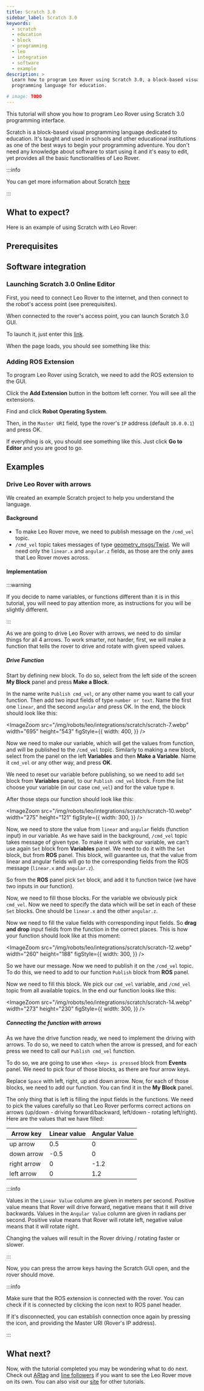 ```yaml
---
title: Scratch 3.0
sidebar_label: Scratch 3.0
keywords:
  - scratch
  - education
  - block
  - programming
  - leo
  - integration
  - software
  - example
description: >
  Learn how to program Leo Rover using Scratch 3.0, a block-based visual
  programming language for education.

# image: TODO
---
```



This tutorial will show you how to program Leo Rover using Scratch 3.0
programming interface.

Scratch is a block-based visual programming language dedicated to education.
It's taught and used in schools and other educational institutions as one of the
best ways to begin your programming adventure. You don't need any knowledge
about software to start using it and it's easy to edit, yet provides all the
basic functionalities of Leo Rover.

:::info

You can get more information about Scratch [here](https://scratch.mit.edu/about)

:::

## What to expect?

Here is an example of using Scratch with Leo Rover:

<div className="video-container">
  <LiteYouTubeEmbed
    id="UBC4wftwxf0"
    params="autoplay=0&autohide=1&showinfo=0&rel=0"
    poster="hqdefault"
    title="Leo Rover Unboxing and Getting Started"
    webp
  />
</div>

## Prerequisites

<LinkButton
  to="/docs/leo-rover/guides/connect-to-rover-ap"
  title="Connect to Leo Rover AP"
/>
<LinkButton
  to="/docs/leo-rover/guides/connect-to-network"
  title="Connect to a local network and the Internet"
/>

## Software integration

### Launching Scratch 3.0 Online Editor

First, you need to connect Leo Rover to the internet, and then connect to the
robot's access point (see prerequisites).

When connected to the rover's access point, you can launch Scratch 3.0 GUI.

To launch it, just enter this
[link](http://scratch3-ros.jsk.imi.i.u-tokyo.ac.jp).

When the page loads, you should see something like this:

<ImageZoom
  src="/img/robots/leo/integrations/scratch/scratch-1.webp"
  width="1365"
  height="729"
/>

### Adding ROS Extension

To program Leo Rover using Scratch, we need to add the ROS extension to the GUI.

Click the **Add Extension** button in the bottom left corner. You will see all
the extensions.

<ImageZoom
  src="/img/robots/leo/integrations/scratch/scratch-2.webp"
  width="1365"
  height="729"
/>

Find and click **Robot Operating System**.

<ImageZoom
  src="/img/robots/leo/integrations/scratch/scratch-3.webp"
  width="1365"
  height="729"
/>

Then, in the `Master URI` field, type the rover's `IP` address (default
`10.0.0.1`) and press OK.

<ImageZoom
  src="/img/robots/leo/integrations/scratch/scratch-4.webp"
  width="1365"
  height="729"
/>

If everything is ok, you should see something like this. Just click **Go to
Editor** and you are good to go.

<ImageZoom
  src="/img/robots/leo/integrations/scratch/scratch-5.webp"
  width="1365"
  height="729"
/>

## Examples

### Drive Leo Rover with arrows

We created an example Scratch project to help you understand the language.

#### Background

- To make Leo Rover move, we need to publish message on the `/cmd_vel` topic.
- `/cmd_vel` topic takes messages of type
  [geometry_msgs/Twist](http://docs.ros.org/en/noetic/api/geometry_msgs/html/msg/Twist.html).
  We will need only the `linear.x` and `angular.z` fields, as those are the only
  axes that Leo Rover moves across.

#### Implementation

:::warning

If you decide to name variables, or functions different than it is in this
tutorial, you will need to pay attention more, as instructions for you will be
slightly different.

:::

As we are going to drive Leo Rover with arrows, we need to do similar things for
all 4 arrows. To work smarter, not harder, first, we will make a function that
tells the rover to drive and rotate with given speed values.

##### Drive Function

Start by defining new block. To do so, select from the left side of the screen
**My Block** panel and press **Make a Block**.

<ImageZoom
  src="/img/robots/leo/integrations/scratch/scratch-6.webp"
  width="1365"
  height="729"
/>

In the name write `Publish cmd_vel`, or any other name you want to call your
function. Then add two input fields of type `number or text`. Name the first one
`linear`, and the second `angular` and press OK. In the end, the block should
look like this:

<ImageZoom
  src="/img/robots/leo/integrations/scratch/scratch-7.webp"
  width="695"
  height="543"
  figStyle={{
    width: 400,
  }}
/>

Now we need to make our variable, which will get the values from function, and
will be published to the `/cmd_vel` topic. Similarly to making a new block,
select from the panel on the left **Variables** and then **Make a Variable**.
Name it `cmd_vel` or any other way, and press **OK**.

<ImageZoom
  src="/img/robots/leo/integrations/scratch/scratch-8.webp"
  width="1365"
  height="729"
/>

We need to reset our variable before publishing, so we need to add `Set` block
from **Variables** panel, to our `Publish cmd_vel` block. From the list choose
your variable (in our case `cmd_vel`) and for the value type `0`.

<ImageZoom
  src="/img/robots/leo/integrations/scratch/scratch-9.webp"
  width="1365"
  height="729"
/>

After those steps our function should look like this:

<ImageZoom
  src="/img/robots/leo/integrations/scratch/scratch-10.webp"
  width="275"
  height="121"
  figStyle={{
    width: 300,
  }}
/>

Now, we need to store the value from `linear` and `angular` fields (function
input) in our variable. As we have said in the background, `/cmd_vel` topic
takes message of given type. To make it work with our variable, we can't use
again `Set` block from **Variables** panel. We need to do it with the `Set`
block, but from **ROS** panel. This block, will guarantee us, that the value
from linear and angular fields will go to the corresponding fields from the ROS
message (`linear.x` and `angular.z`).

So from the **ROS** panel pick `Set` block, and add it to function twice (we
have two inputs in our function).

<ImageZoom
  src="/img/robots/leo/integrations/scratch/scratch-11.webp"
  width="1365"
  height="729"
/>

Now, we need to fill those blocks. For the variable we obviously pick `cmd_vel`.
Now we need to specify the data which will be set in each of these `Set` blocks.
One should be `linear.x` and the other `angular.z`.

Now we need to fill the value fields with corresponding input fields. So **drag
and drop** input fields from the function in the correct places. This is how
your function should look like at this moment:

<ImageZoom
  src="/img/robots/leo/integrations/scratch/scratch-12.webp"
  width="260"
  height="188"
  figStyle={{
    width: 300,
  }}
/>

So we have our message. Now we need to publish it on the `/cmd_vel` topic. To do
this, we need to add to our function `Publish` block from **ROS** panel.

<ImageZoom
  src="/img/robots/leo/integrations/scratch/scratch-13.webp"
  width="1365"
  height="729"
/>

Now we need to fill this block. We pick our `cmd_vel` variable, and `/cmd_vel`
topic from all available topics. In the end our function looks like this:

<ImageZoom
  src="/img/robots/leo/integrations/scratch/scratch-14.webp"
  width="273"
  height="230"
  figStyle={{
    width: 300,
  }}
/>

##### Connecting the function with arrows

As we have the drive function ready, we need to implement the driving with
arrows. To do so, we need to catch when the arrow is pressed, and for each press
we need to call our `Publish cmd_vel` function.

To do so, we are going to use `When <key> is pressed` block from **Events**
panel. We need to pick four of those blocks, as there are four arrow keys.

<ImageZoom
  src="/img/robots/leo/integrations/scratch/scratch-15.webp"
  width="1365"
  height="729"
/>

Replace `Space` with left, right, up and down arrow. Now, for each of those
blocks, we need to add our function. You can find it in the **My Block** panel.

The only thing that is left is filling the input fields in the functions. We
need to pick the values carefully so that Leo Rover performs correct actions on
arrows (up/down - driving forward/backward, left/down - rotating left/right).
Here are the values that we have filled:

| Arrow key   | Linear value | Angular Value |
| ----------- | ------------ | ------------- |
| up arrow    | 0.5          | 0             |
| down arrow  | -0.5         | 0             |
| right arrow | 0            | -1.2          |
| left arrow  | 0            | 1.2           |

:::info

Values in the `Linear Value` column are given in meters per second. Positive
value means that Rover will drive forward, negative means that it will drive
backwards. Values in the `Angular Value` column are given in radians per second.
Positive value means that Rover will rotate left, negative value means that it
will rotate right.

Changing the values will result in the Rover driving / rotating faster or
slower.

:::

Now, you can press the arrow keys having the Scratch GUI open, and the rover
should move.

:::info

Make sure that the ROS extension is connected with the rover. You can check if
it is connected by clicking the icon next to ROS panel header.

If it's disconnected, you can establish connection once again by pressing the
icon, and providing the Master URI (Rover's IP address).

:::

## What next?

Now, with the tutorial completed you may be wondering what to do next. Check out
[ARtag](/docs/leo-rover/integrations/leo-examples/follow-artag) and
[line followers](/docs/leo-rover/integrations/leo-examples/line-follower) if you
want to see the Leo Rover move on its own. You can also visit our
[site](/docs/leo-rover/getting-started) for other tutorials.
